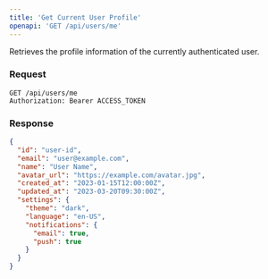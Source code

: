 ```yaml
---
title: 'Get Current User Profile'
openapi: 'GET /api/users/me'
---
```


Retrieves the profile information of the currently authenticated user.

### Request

```
GET /api/users/me
Authorization: Bearer ACCESS_TOKEN
```

### Response

```json
{
  "id": "user-id",
  "email": "user@example.com",
  "name": "User Name",
  "avatar_url": "https://example.com/avatar.jpg",
  "created_at": "2023-01-15T12:00:00Z",
  "updated_at": "2023-03-20T09:30:00Z",
  "settings": {
    "theme": "dark",
    "language": "en-US",
    "notifications": {
      "email": true,
      "push": true
    }
  }
}
```
